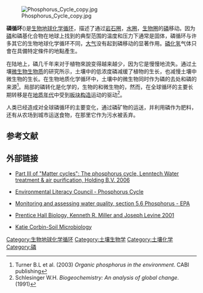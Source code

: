 [[File:Phosphorus_Cycle_copy.jpg|thumb]]

'''磷循环'''({{lang-en|Phosphorus cycle}})是[[生物地球化学循环|生物地球化学循环]]，描述了通过[[岩石圈|岩石圈]]，[[水圈|水圈]]，[[生物圈|生物圈]]的[[磷|磷]]移动。因为[[磷|磷]]和磷基化合物在地球上找到的典型范围的温度和压力下通常是固体，磷循环与许多其它的生物地球化学循环不同，[[大气|大气]]没有起到磷移动的显著作用。[[磷化氢|磷化氢]]气体只會在具備特定條件的地點產生。

在陆地上，磷几千年来对于植物來說变得越来越少，因为它是慢慢地流失。通过土壤[[微生物|微生物]][[生物质|生物质]]的研究所示，土壤中的低浓度磷减缓了植物的生长，也减慢土壤中微生物的生长。在生物地质化学循环中，土壤中的微生物同时作为磷的去处和磷的来源<ref name=Turner>Turner B.L et al. (2003) ''Organic phosphorus in the environment''. CABI publishing</ref>。局部的磷转化是化学的，生物的和微生物的，然而，在全球循环的主要长期转移是在[[地质年代|地质年代]]中受到[[板块构造论|板块构造]]运动的驱动<ref name=Schlesinger>Schlesinger W.H. ''Biogeochemistry: An analysis of global change''. (1991)</ref>。

人类已经造成对全球磷循环的主要变化，通过磷矿物的运送，并利用磷作为肥料，还有从农场到城市运送食物，在那里它作为污水被丢弃。

==参考文献==
{{reflist}}

==外部链接==
*{{En}}[http://www.lenntech.com/phosphorus-cycle.htm Part III of "Matter cycles": The phosphorus cycle, Lenntech Water treatment & air purification, Holding B.V. 2006] {{Wayback|url=http://www.lenntech.com/phosphorus-cycle.htm |date=20150808041922 }}
*{{En}}[http://www.enviroliteracy.org/article.php/480.html Environmental Literacy Council - Phosphorus Cycle] {{Wayback|url=http://www.enviroliteracy.org/article.php/480.html |date=20061108121612 }}
*{{En}}[http://www.epa.gov/volunteer/stream/vms56.html Monitoring and assessing water quality, section 5.6 Phosphorus - EPA] {{Wayback|url=http://www.epa.gov/volunteer/stream/vms56.html |date=20090828191645 }}
*{{En}}[https://web.archive.org/web/20080812211636/http://www.phschool.com/atschool/biology/Dragonfly/Student_Area/PHB_S_BK_index.html Prentice Hall Biology, Kenneth R. Miller and Joseph Levine 2001]
*{{En}}[https://web.archive.org/web/20080914101357/http://filebox.vt.edu/users/chagedor/biol_4684/Cycles/Pcycle.html Katie Corbin-Soil Microbiology]

{{生物地質化學循環}}

[[Category:生物地球化学循环|Category:生物地球化学循环]]
[[Category:土壤生物学|Category:土壤生物学]]
[[Category:土壤化学|Category:土壤化学]]
[[Category:磷|Category:磷]]